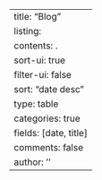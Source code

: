 ---
title: "Blog"
listing:
  contents: .
  sort-ui: true
  filter-ui: false
  sort: "date desc"
  type: table
  categories: true
  fields: [date, title]
comments: false
author: ''
---